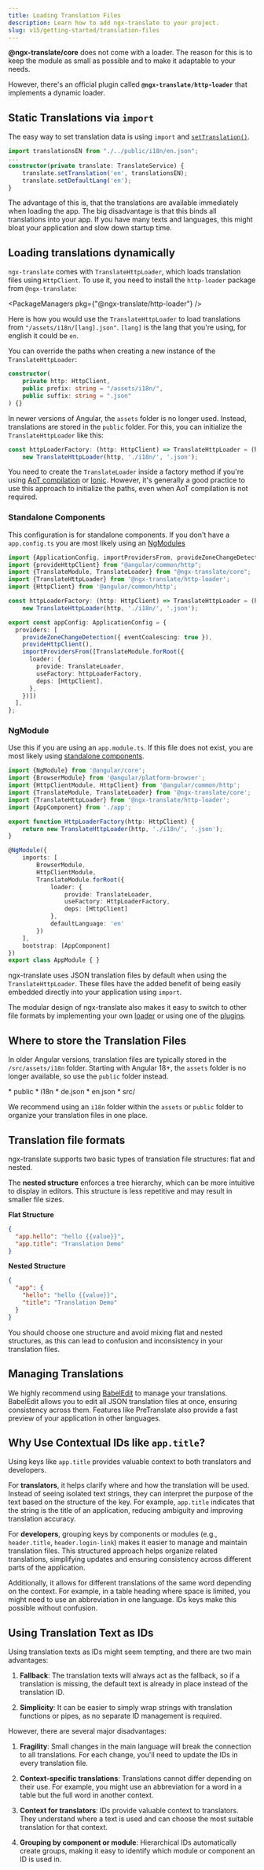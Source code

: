 ```yaml
---
title: Loading Translation Files
description: Learn how to add ngx-translate to your project.
slug: v15/getting-started/translation-files
---
```



**@ngx-translate/core** does not come with a loader. The reason for this is to keep the
module as small as possible and to make it adaptable to your needs.

However, there's an official plugin called **`@ngx-translate/http-loader`** that implements
a dynamic loader.

## Static Translations via `import`

The easy way to set translation data is using `import` and [`setTranslation()`](/v15/reference/translate-service-api#settranslation).

~~~ts {1,4} title="src/app/app.component.ts"
import translationsEN from "./../public/i18n/en.json";
...
constructor(private translate: TranslateService) {
    translate.setTranslation('en', translationsEN);
    translate.setDefaultLang('en');
}
~~~

The advantage of this is, that the translations are available immediately when loading the app.
The big disadvantage is that this binds all translations into your app. If you have many
texts and languages, this might bloat your application and slow down startup time.

## Loading translations dynamically

`ngx-translate` comes with `TranslateHttpLoader`, which loads translation files
using `HttpClient`. To use it, you need to install the `http-loader` package from
`@ngx-translate`:

<PackageManagers pkg={"@ngx-translate/http-loader"} />

Here is how you would use the `TranslateHttpLoader` to load
translations from `"/assets/i18n/[lang].json"`. `[lang]` is the lang that you're using, for english it could be `en`.

You can override the paths when creating a new instance of the `TranslateHttpLoader`:

~~~ts
constructor(
    private http: HttpClient,
    public prefix: string = "/assets/i18n/",
    public suffix: string = ".json"
) {}
~~~

In newer versions of Angular, the `assets` folder is no longer used. Instead,
translations are stored in the `public` folder. For this, you can initialize the
`TranslateHttpLoader` like this:

~~~ts
const httpLoaderFactory: (http: HttpClient) => TranslateHttpLoader = (http: HttpClient) =>
    new TranslateHttpLoader(http, './i18n/', '.json');
~~~

You need to create the `TranslateLoader` inside a factory method if you're using
[AoT compilation](https://angular.dev/tools/cli/aot-compiler) or
[Ionic](http://ionic.io/). However, it's generally a good practice to use this
approach to initialize the paths, even when AoT compilation is not required.

### Standalone Components

This configuration is for standalone components. If you don't have a `app.config.ts` you are
most likely using an [NgModules](#ngmodule)

~~~ts {2-8,13,15-19} title="app.config.ts"
import {ApplicationConfig, importProvidersFrom, provideZoneChangeDetection} from "@angular/core";
import {provideHttpClient} from "@angular/common/http";
import {TranslateModule, TranslateLoader} from "@ngx-translate/core";
import {TranslateHttpLoader} from '@ngx-translate/http-loader';
import {HttpClient} from '@angular/common/http';

const httpLoaderFactory: (http: HttpClient) => TranslateHttpLoader = (http: HttpClient) =>
    new TranslateHttpLoader(http, './i18n/', '.json');

export const appConfig: ApplicationConfig = {
  providers: [
    provideZoneChangeDetection({ eventCoalescing: true }),
    provideHttpClient(),
    importProvidersFrom([TranslateModule.forRoot({
      loader: {
        provide: TranslateLoader,
        useFactory: httpLoaderFactory,
        deps: [HttpClient],
      },
    })])
  ],
};
~~~

### NgModule

Use this if you are using an `app.module.ts`. If this file does not exist, you are most likely using
[standalone components](#standalone-components).

~~~ts {3-5,8-10,16-23} title="app.module.ts"
import {NgModule} from '@angular/core';
import {BrowserModule} from '@angular/platform-browser';
import {HttpClientModule, HttpClient} from '@angular/common/http';
import {TranslateModule, TranslateLoader} from '@ngx-translate/core';
import {TranslateHttpLoader} from '@ngx-translate/http-loader';
import {AppComponent} from './app';

export function HttpLoaderFactory(http: HttpClient) {
    return new TranslateHttpLoader(http, './i18n/', '.json');
}

@NgModule({
    imports: [
        BrowserModule,
        HttpClientModule,
        TranslateModule.forRoot({
            loader: {
                provide: TranslateLoader,
                useFactory: HttpLoaderFactory,
                deps: [HttpClient]
            },
            defaultLanguage: 'en'
        })
    ],
    bootstrap: [AppComponent]
})
export class AppModule { }
~~~

ngx-translate uses JSON translation files by default when using the `TranslateHttpLoader`.
These files have the added benefit of being easily embedded directly into your application
using `import`.

The modular design of ngx-translate also makes it easy to switch to other file formats
by implementing your own [loader](/v15/reference/translate-loader-api) or using one of the
[plugins](/v15/resources/plugins).

## Where to store the Translation Files

In older Angular versions, translation files are typically stored in the `/src/assets/i18n` folder.
Starting with Angular 18+, the `assets` folder is no longer available, so use the `public` folder instead.

<FileTree>
  * public
    * i18n
      * de.json
      * en.json
  * src/
</FileTree>

We recommend using an `i18n` folder within the `assets` or `public` folder to organize your translation files in one place.

## Translation file formats

ngx-translate supports two basic types of translation file structures: flat and
nested.

The **nested structure** enforces a tree hierarchy, which can be more intuitive
to display in editors. This structure is less repetitive and may result in
smaller file sizes.

**Flat Structure**

~~~json title=public/i18n/en.json
{
  "app.hello": "hello {{value}}",
  "app.title": "Translation Demo"
}
~~~

**Nested Structure** <Badge text="preferred" variant="tip" size="small" />

~~~json
{
  "app": {
    "hello": "hello {{value}}",
    "title": "Translation Demo"
  }
}
~~~

You should choose one structure and avoid mixing flat and nested structures, as
this can lead to confusion and inconsistency in your translation files.

## Managing Translations

We highly recommend using [BabelEdit](https://www.codeandweb.com/babeledit) to manage your translations.
BabelEdit allows you to edit all JSON translation files at once, ensuring consistency across them.
Features like PreTranslate also provide a fast preview of your application in other languages.

## Why Use Contextual IDs like `app.title`?

Using keys like `app.title` provides valuable context to both translators and
developers.

For **translators**, it helps clarify where and how the translation will be
used. Instead of seeing isolated text strings, they can interpret the purpose
of the text based on the structure of the key. For example, `app.title`
indicates that the string is the title of an application, reducing ambiguity
and improving translation accuracy.

For **developers**, grouping keys by components or modules (e.g., `header.title`,
`header.login-link`) makes it easier to manage and maintain translation files. This
structured approach helps organize related translations, simplifying updates
and ensuring consistency across different parts of the application.

Additionally, it allows for different translations of the same word depending
on the context. For example, in a table heading where space is limited, you
might need to use an abbreviation in one language. IDs keys make this
possible without confusion.

## Using Translation Text as IDs

Using translation texts as IDs might seem tempting, and there are two main
advantages:

1. **Fallback**: The translation texts will always act as the fallback, so if a
   translation is missing, the default text is already in place instead of the translation ID.

2. **Simplicity**: It can be easier to simply wrap strings with translation
   functions or pipes, as no separate ID management is required.

However, there are several major disadvantages:

1. **Fragility**: Small changes in the main language will break the connection
   to all translations. For each change, you'll need to update the IDs in every
   translation file.

2. **Context-specific translations**: Translations cannot differ depending on
   their use. For example, you might use an abbreviation for a word in a table
   but the full word in another context.

3. **Context for translators**: IDs provide valuable context to translators.
   They understand where a text is used and can choose the most suitable
   translation for that context.

4. **Grouping by component or module**: Hierarchical IDs automatically create
   groups, making it easy to identify which module or component an ID is used
   in.
